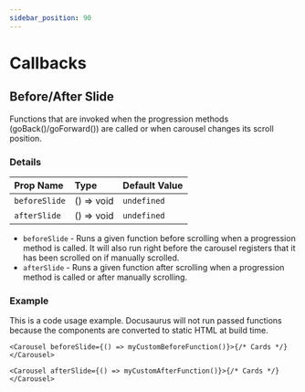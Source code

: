 ```yaml
---
sidebar_position: 90
---
```



# Callbacks

## Before/After Slide

Functions that are invoked when the progression methods (goBack()/goForward()) are called or when carousel changes its scroll position.

### Details

| Prop Name     | Type       | Default Value |
| :------------ | :--------- | :------------ |
| `beforeSlide` | () => void | `undefined`   |
| `afterSlide`  | () => void | `undefined`   |

- `beforeSlide` - Runs a given function before scrolling when a progression method is called. It will also run right before the carousel registers that it has been scrolled on if manually scrolled.
- `afterSlide` - Runs a given function after scrolling when a progression method is called or after manually scrolling.

### Example

This is a code usage example. Docusaurus will not run passed functions because the components are converted to static HTML at build time.

```tsx
<Carousel beforeSlide={() => myCustomBeforeFunction()}>{/* Cards */}</Carousel>
```

```tsx
<Carousel afterSlide={() => myCustomAfterFunction()}>{/* Cards */}</Carousel>
```
